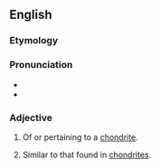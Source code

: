 ==English==

===Etymology===

{{suffix|chondrite|ic|lang=en}}

===Pronunciation===

* {{IPA|kɑnˈdɹɪtɪk|lang=en}}
* {{rhymes|ɪtɪk|lang=en}}

===Adjective===
{{en-adj}}

# {{context|geology|lang=en}} Of or pertaining to a [[chondrite]].
# {{context|planetology|of an elemental ratio|lang=en}} Similar to that found in [[chondrite]]s.